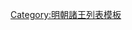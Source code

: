 {{ming|title=明朝豐城國諸王|ed=豐城國|head=[[萬曆]]二十八年（[[1600年]]）封。|
{{ming/title}}
{{ming/list|豐城王|[[朱常溡]]|朱翊鈏、庶十四子|[[1600年]]—？年|萬曆二十八年封，薨。}}
{{ming/list|豐城王|[[朱由㮯]]|朱常溡、子|？年—[[1645年]]|不知何年襲封。[[隆武]]元年八月薨。}}
}}<noinclude>
[[Category:明朝諸王列表模板]]
</noinclude>
